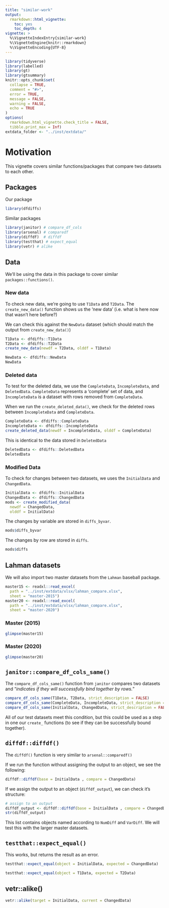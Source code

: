 ```yaml
---
title: "similar-work"
output: 
  rmarkdown::html_vignette:
    toc: yes
    toc_depth: 4
vignette: >
  %\VignetteIndexEntry{similar-work}
  %\VignetteEngine{knitr::rmarkdown}
  %\VignetteEncoding{UTF-8}
---
```


```r
library(tidyverse)
library(labelled)
library(gt)
library(gtsummary)
knitr::opts_chunk$set(
  collapse = TRUE,
  comment = "#>", 
  error = TRUE,
  message = FALSE,
  warning = FALSE,
  echo = TRUE
)
options(
  rmarkdown.html_vignette.check_title = FALSE,
  tibble.print_max = Inf)
extdata_folder <- "../inst/extdata/"
```

# Motivation 

This vignette covers similar functions/packages that compare two datasets to each other. 

## Packages 

Our package

```r
library(dfdiffs)
```


Similar packages 

```r
library(janitor) # compare_df_cols
library(arsenal) # comparedf
library(diffdf)  # diffdf
library(testthat) # expect_equal
library(vetr) # alike
```

## Data 

We'll be using the data in this package to cover similar `packages::functions()`. 

### New data

To check new data, we're going to use `T1Data` and `T2Data`. The `create_new_data()` function shows us the 'new data' (i.e. what is here now that wasn't here before?)

We can check this against the `NewData` dataset (which should match the output from `create_new_data()`)

```r
T1Data <- dfdiffs::T1Data
T2Data <- dfdiffs::T2Data
create_new_data(newdf = T2Data, olddf = T1Data)
```

```r
NewData <- dfdiffs::NewData
NewData
```


###  Deleted data 

To test for the deleted data, we use the `CompleteData`, `IncompleteData`, and `DeletedData`. `CompleteData` represents a 'complete' set of data, and `IncompleteData` is a dataset with rows removed from `CompleteData`. 

When we run the `create_deleted_data()`, we check for the deleted rows between `IncompleteData` and `CompleteData`.

```r
CompleteData <- dfdiffs::CompleteData
IncompleteData <- dfdiffs::IncompleteData
create_deleted_data(newdf = IncompleteData, olddf = CompleteData)
```

This is identical to the data stored in `DeletedData`

```r
DeletedData <- dfdiffs::DeletedData
DeletedData
```


### Modified Data 

To check for changes between two datasets, we uses the `InitialData` and `ChangedData`. 

```r
InitialData <- dfdiffs::InitialData
ChangedData <- dfdiffs::ChangedData
mods <- create_modified_data(
  newdf = ChangedData, 
  olddf = InitialData)
```

The changes by variable are stored in `diffs_byvar`.

```r
mods$diffs_byvar
```

The changes by row are stored in `diffs`.

```r
mods$diffs
```

## Lahman datasets 

We will also import two master datasets from the `Lahman` baseball package. 

```r
master15 <- readxl::read_excel(
  path = "../inst/extdata/xlsx/lahman_compare.xlsx", 
  sheet = "master-2015")
master20 <- readxl::read_excel(
  path = "../inst/extdata/xlsx/lahman_compare.xlsx", 
  sheet = "master-2020")
```

### Master (2015)

```r
glimpse(master15)
```

### Master (2020)

```r
glimpse(master20)
```


## `janitor::compare_df_cols_same()`

The `compare_df_cols_same()` function from `janitor` compares two datasets and "*indicates if they will successfully bind together by rows.*"

```r
compare_df_cols_same(T1Data, T2Data, strict_description = FALSE)
compare_df_cols_same(CompleteData, IncompleteData, strict_description = FALSE)
compare_df_cols_same(InitialData, ChangedData, strict_description = FALSE)
```

All of our test datasets meet this condition, but this could be used as a step in one our `create_` functions (to see if they can be successfully bound together).

## `diffdf::diffdf()`

The `diffdf()` function is very similar to `arsenal::comparedf()`

If we run the function without assigning the output to an object, we see the following: 

```r
diffdf::diffdf(base = InitialData , compare = ChangedData)
```

If we assign the output to an object (`diffdf_output`), we can check it's structure:

```r
# assign to an output
diffdf_output <- diffdf::diffdf(base = InitialData , compare = ChangedData)
str(diffdf_output)
```

This list contains objects named according to `NumDiff` and `VarDiff`. We will test this with the larger master datasets. 


## `testthat::expect_equal()`

This works, but returns the result as an error. 

```r
testthat::expect_equal(object = InitialData, expected = ChangedData)
```

```r
testthat::expect_equal(object = T1Data, expected = T2Data)
```



## vetr::alike()

```r
vetr::alike(target = InitialData, current = ChangedData)
```

